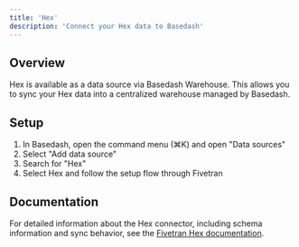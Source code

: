 ```yaml
---
title: 'Hex'
description: 'Connect your Hex data to Basedash'
---
```


## Overview

Hex is available as a data source via Basedash Warehouse. This allows you to sync your Hex data into a centralized warehouse managed by Basedash.

## Setup

1. In Basedash, open the command menu (⌘K) and open "Data sources"
2. Select "Add data source"
3. Search for "Hex"
4. Select Hex and follow the setup flow through Fivetran

## Documentation

For detailed information about the Hex connector, including schema information and sync behavior, see the [Fivetran Hex documentation](https://fivetran.com/docs/connectors/applications/hex).
